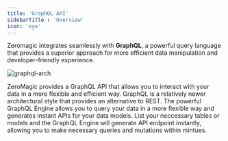 ```yaml
---
title: 'GraphQL API'
sidebarTitle : 'Overview'
icon: 'eye'
--- 
```


Zeromagic integrates seamlessly with **GraphQL**, a powerful query language that provides a superior approach for more efficient  data manipulation and developer-friendly experience.

![graphql-arch](/assets/images/graphql-arch.png)

ZeroMagic provides a GraphQL API that allows you to interact with your data in a more flexible and efficient way. GraphQL is a relatively newer architectural style that provides an alternative to REST. The powerful GraphQL Engine allows you to query your data in a more flexible way and generates instant APIs for your data models. List your neccessary tables or models and the GraphQL Engine will generate API endpoint instantly, allowing you to make necessary queries and mutations within mintues.


